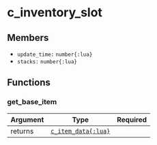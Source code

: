 # c_inventory_slot

## Members

- `update_time:` `number{:lua}`
- `stacks:` `number{:lua}`

## Functions

### get_base_item

| Argument |                         Type                         | Required |
| :------- | :--------------------------------------------------: | -------: |
| returns  | [`c_item_data{:lua}`](/classes/c_object/c_item_data) |          |
